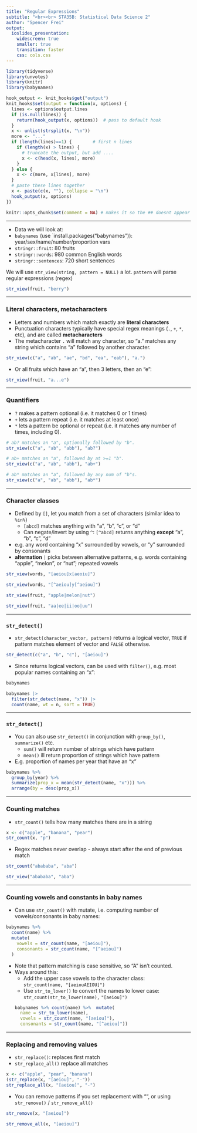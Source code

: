 ```yaml
---
title: "Regular Expressions"
subtitle: "<br><br> STA35B: Statistical Data Science 2"
author: "Spencer Frei"
output:
  ioslides_presentation:
    widescreen: true
    smaller: true
    transition: faster
    css: cols.css
---
```



  
```r
library(tidyverse)
library(unvotes)
library(knitr)
library(babynames)

hook_output <- knit_hooks$get("output")
knit_hooks$set(output = function(x, options) {
  lines <- options$output.lines
  if (is.null(lines)) {
    return(hook_output(x, options))  # pass to default hook
  }
  x <- unlist(strsplit(x, "\n"))
  more <- "..."
  if (length(lines)==1) {        # first n lines
    if (length(x) > lines) {
      # truncate the output, but add ....
      x <- c(head(x, lines), more)
    }
  } else {
    x <- c(more, x[lines], more)
  }
  # paste these lines together
  x <- paste(c(x, ""), collapse = "\n")
  hook_output(x, options)
})

knitr::opts_chunk$set(comment = NA) # makes it so the ## doesnt appear in output for chunks


```

---

* Data we will look at:
* `babynames` (use `install.packages("babynames")): year/sex/name/number/proportion vars
* `stringr::fruit`: 80 fruits
* `stringr::words`: 980 common English words
* `stringr::sentences`: 720 short sentences

We will use `str_view(string, pattern = NULL)` a lot.  `pattern` will parse regular expressions (regex)
```r
str_view(fruit, "berry")
```



---




### Literal characters, metacharacters
* Letters and numbers which match exactly are **literal characters**
* Punctuation characters typically have special regex meanings (`.`, `+`, `*`, etc), and are called **metacharacters**
* The metacharacter `.` will match any character, so "a." matches any string which contains "a" followed by another character.
```r
str_view(c("a", "ab", "ae", "bd", "ea", "eab"), "a.")
```

* Or all fruits which have an "a", then 3 letters, then an "e":

```r
str_view(fruit, "a...e")
```

---


### Quantifiers
* `?` makes a pattern optional (i.e. it matches 0 or 1 times)
* `+` lets a pattern repeat (i.e. it matches at least once)
* `*` lets a pattern be optional or repeat (i.e. it matches any number of times, including 0).

<div class="pull-left">
```r
# ab? matches an "a", optionally followed by "b".
str_view(c("a", "ab", "abb"), "ab?")

```

```r
# ab+ matches an "a", followed by at >=1 "b".
str_view(c("a", "ab", "abb"), "ab+")
```

</div>

<div class="pull-right">
```r
# ab* matches an "a", followed by any num of "b"s.
str_view(c("a", "ab", "abb"), "ab*")
```
</div>



---

### Character classes
* Defined by `[]`, let you match from a set of characters (similar idea to `%in%`)
  * `[abcd]` matches anything with "a", "b", "c", or "d"
  * Can negate/invert by using `^`: `[^abcd]` returns anything **except** "a", "b", "c", "d"
* e.g. any word containing "x" surrounded by vowels, or "y" surrounded by consonants
* **alternation** `|` picks between alternative patterns,  e.g. words containing "apple", "melon", or "nut"; repeated vowels

<div class="pull-left">
```r
str_view(words, "[aeiou]x[aeoiu]")
```
```r
str_view(words, "[^aeiou]y[^aeiou]")
```
</div>

<div class="pull-right">
```r
str_view(fruit, "apple|melon|nut")
```
```r
str_view(fruit, "aa|ee|ii|oo|uu")
```
</div>


---

### `str_detect()`
* `str_detect(character_vector, pattern)` returns a logical vector, `TRUE` if pattern matches element of vector and `FALSE` otherwise.
```r
str_detect(c("a", "b", "c"), "[aeiou]")
```

<div class="pull-left">
* Since returns logical vectors, can be used with `filter()`, e.g. most popular names containing an "x":
```r
babynames
```

</div>
<div class="pull-right">
```r
babynames |> 
  filter(str_detect(name, "x")) |> 
  count(name, wt = n, sort = TRUE)
```

</div>

---

### `str_detect()`
* You can also use `str_detect()` in conjunction with `group_by()`, `summarize()` etc.
  * `sum()` will return number of strings which have pattern
  * `mean()` ill return proportion of strings which have pattern 
* E.g. proportion of names per year that have an "x"


```r
babynames %>% 
  group_by(year) %>%
  summarize(prop_x = mean(str_detect(name, "x"))) %>%
  arrange(by = desc(prop_x))
```

---

### Counting matches
* `str_count()` tells how many matches there are in a string
```r
x <- c("apple", "banana", "pear")
str_count(x, "p")
```
* Regex matches never overlap - always start after the end of previous match
```r
str_count("abababa", "aba")
```
```r
str_view("abababa", "aba")
```

---

### Counting vowels and constants in baby names
* Can use `str_count()` with mutate, i.e. computing number of vowels/consonants in baby names:

<div class="pull-left">
```r
babynames %>%
  count(name) %>%
  mutate(
    vowels = str_count(name, "[aeiou]"),
    consonants = str_count(name, "[^aeiou]")
  )
```
</div>

<div class="pull-right">
* Note that pattern matching is case sensitive, so "A" isn't counted.
* Ways around this:
  * Add the upper case vowels to the character class:     
    `str_count(name, "[aeiouAEIOU]")`
  * Use `str_to_lower()` to convert the names to lower case:
    `str_count(str_to_lower(name),   `
    `"[aeiou]")`
```r
babynames %>% count(name) %>%  mutate(
    name = str_to_lower(name),
    vowels = str_count(name, "[aeiou]"),
    consonants = str_count(name, "[^aeiou]"))
```

</div>


---

### Replacing and removing values

* `str_replace()`: replaces first match 
* `str_replace_all()` replace all matches

```r
x <- c("apple", "pear", "banana")
(str_replace(x, "[aeiou]", "-"))
str_replace_all(x, "[aeiou]", "-")
```

* You can remove patterns if you set replacement with "", or using `str_remove()` / `str_remove_all()`

<div class="pull-left">
```r
str_remove(x, "[aeiou]")
```
</div>

<div class="pull-right">
```r
str_remove_all(x, "[aeiou]")
```
</div>

